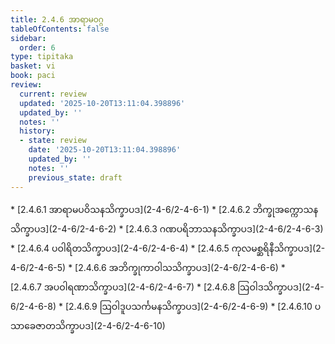```yaml
---
title: 2.4.6 အာရာမဝဂ္ဂ
tableOfContents: false
sidebar:
  order: 6
type: tipitaka
basket: vi
book: paci
review:
  current: review
  updated: '2025-10-20T13:11:04.398896'
  updated_by: ''
  notes: ''
  history:
  - state: review
    date: '2025-10-20T13:11:04.398896'
    updated_by: ''
    notes: ''
    previous_state: draft
---
```



<DynamicBreadcrumb />


<ReviewStatus review={frontmatter.review} showDetails={true} />

<HypothesisAnnotation frontmatter={frontmatter} />



<TableOfContents book="paci" section="2.4.6">
* [2.4.6.1 အာရာမပဝိသနသိက္ခာပဒ](2-4-6/2-4-6-1)
* [2.4.6.2 ဘိက္ခုအက္ကောသနသိက္ခာပဒ](2-4-6/2-4-6-2)
* [2.4.6.3 ဂဏပရိဘာသနသိက္ခာပဒ](2-4-6/2-4-6-3)
* [2.4.6.4 ပဝါရိတသိက္ခာပဒ](2-4-6/2-4-6-4)
* [2.4.6.5 ကုလမစ္ဆရိနီသိက္ခာပဒ](2-4-6/2-4-6-5)
* [2.4.6.6 အဘိက္ခုကာဝါသသိက္ခာပဒ](2-4-6/2-4-6-6)
* [2.4.6.7 အပဝါရဏာသိက္ခာပဒ](2-4-6/2-4-6-7)
* [2.4.6.8 ဩဝါဒသိက္ခာပဒ](2-4-6/2-4-6-8)
* [2.4.6.9 ဩဝါဒူပသင်္ကမနသိက္ခာပဒ](2-4-6/2-4-6-9)
* [2.4.6.10 ပသာခေဇာတသိက္ခာပဒ](2-4-6/2-4-6-10)
</TableOfContents>